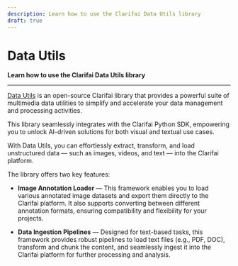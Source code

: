 ```yaml
---
description: Learn how to use the Clarifai Data Utils library 
draft: true
---
```


# Data Utils

**Learn how to use the Clarifai Data Utils library**
<hr />



[Data Utils](https://github.com/Clarifai/clarifai-python-datautils) is an open-source Clarifai library that provides a powerful suite of multimedia data utilities to simplify and accelerate your data management and processing activities.  

This library seamlessly integrates with the Clarifai Python SDK, empowering you to unlock AI-driven solutions for both visual and textual use cases. 

With Data Utils, you can effortlessly extract, transform, and load unstructured data — such as images, videos, and text — into the Clarifai platform.  

The library offers two key features:  

-  **Image Annotation Loader** — This framework enables you to load various annotated image datasets and export them directly to the Clarifai platform. It also supports converting between different annotation formats, ensuring compatibility and flexibility for your projects.  

- **Data Ingestion Pipelines** — Designed for text-based tasks, this framework provides robust pipelines to load text files (e.g., PDF, DOC), transform and chunk the content, and seamlessly ingest it into the Clarifai platform for further processing and analysis.   



<DocCardList items={useCurrentSidebarCategory().items}/>